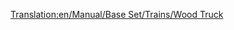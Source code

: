 [[Translation:en/Manual/Base Set/Trains/Wood Truck]]
{{hu/Navbox Vagonok}}
{{hu/Vagonok|Name=Faszállító vagon
|Picture=[[File:en/Woodtruck.png]]
|NormalCost=£1,414 ($2,828)
|NormalWeight=16 / 46 t
|NormalCapacity=30 tonna fa
|MonoCost=£1,414 ($2,828)
|MonoWeight=16 / 51 t
|MonoCapacity=35 tonna fa
|MagCost=£1,414 ($2,828)
|MagWeight=16 / 53 t
|MagCapacity=37 tonna fa
|Description=A [[hu/Manual/Base Set/Cargos/Fa|fa]] mindhárom valós ([[hu/Manual/Éghajlatok#mersekelt|mérsékelt]], [[hu/Manual/Éghajlatok#szubarktikusszubarktikus|szubarktikus]] és [[hu/Manual/Éghajlatok#szubtropusi|szubtrópusi]]) éghajlaton elérhető. A trópusi fa - ha '''[[hu/Manual/Base Set/Industries/Favágó|favágót]]''' alapítasz - a legértékesebb rakomány.
}}